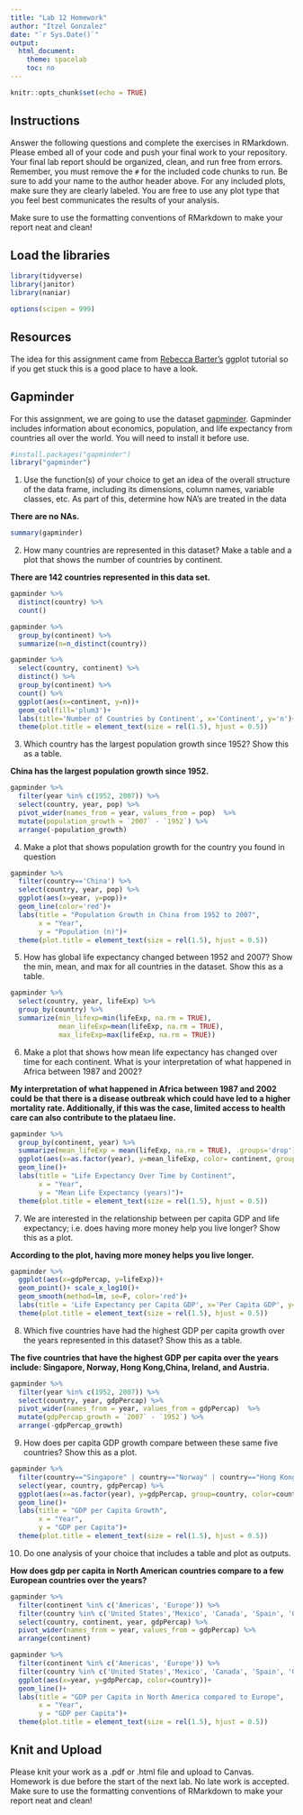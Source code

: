 ```yaml
---
title: "Lab 12 Homework"
author: "Itzel Gonzalez"
date: "`r Sys.Date()`"
output:
  html_document:
    theme: spacelab
    toc: no
---
```


```r
knitr::opts_chunk$set(echo = TRUE)
```

## Instructions
Answer the following questions and complete the exercises in RMarkdown. Please embed all of your code and push your final work to your repository. Your final lab report should be organized, clean, and run free from errors. Remember, you must remove the `#` for the included code chunks to run. Be sure to add your name to the author header above. For any included plots, make sure they are clearly labeled. You are free to use any plot type that you feel best communicates the results of your analysis.  

Make sure to use the formatting conventions of RMarkdown to make your report neat and clean!  

## Load the libraries
```r
library(tidyverse)
library(janitor)
library(naniar)
``` 

```r
options(scipen = 999)
```

## Resources
The idea for this assignment came from [Rebecca Barter's](http://www.rebeccabarter.com/blog/2017-11-17-ggplot2_tutorial/) ggplot tutorial so if you get stuck this is a good place to have a look.  

## Gapminder
For this assignment, we are going to use the dataset [gapminder](https://cran.r-project.org/web/packages/gapminder/index.html). Gapminder includes information about economics, population, and life expectancy from countries all over the world. You will need to install it before use.  
```r
#install.packages("gapminder")
library("gapminder")
```

1. Use the function(s) of your choice to get an idea of the overall structure of the data frame, including its dimensions, column names, variable classes, etc. As part of this, determine how NA's are treated in the data 

**There are no NAs.**
```r
summary(gapminder)
```

2. How many countries are represented in this dataset? Make a table and a plot that shows the number of countries by continent.  

**There are 142 countries represented in this data set.**
```r
gapminder %>% 
  distinct(country) %>% 
  count()
```

```r
gapminder %>% 
  group_by(continent) %>% 
  summarize(n=n_distinct(country))
```

```r
gapminder %>% 
  select(country, continent) %>% 
  distinct() %>% 
  group_by(continent) %>% 
  count() %>% 
  ggplot(aes(x=continent, y=n))+
  geom_col(fill='plum3')+
  labs(title='Number of Countries by Continent', x='Continent', y='n')+
  theme(plot.title = element_text(size = rel(1.5), hjust = 0.5))
```
3. Which country has the largest population growth since 1952? Show this as a table.  

**China has the largest population growth since 1952.**
```r
gapminder %>% 
  filter(year %in% c(1952, 2007)) %>% 
  select(country, year, pop) %>% 
  pivot_wider(names_from = year, values_from = pop)  %>% 
  mutate(population_growth = `2007` - `1952`) %>% 
  arrange(-population_growth)
```

4. Make a plot that shows population growth for the country you found in question 
```r
gapminder %>% 
  filter(country=='China') %>% 
  select(country, year, pop) %>% 
  ggplot(aes(x=year, y=pop))+
  geom_line(color='red')+
  labs(title = "Population Growth in China from 1952 to 2007",
       x = "Year",
       y = "Population (n)")+
  theme(plot.title = element_text(size = rel(1.5), hjust = 0.5))
```

5. How has global life expectancy changed between 1952 and 2007? Show the min, mean, and max for all countries in the dataset. Show this as a table.  
```r
gapminder %>%
  select(country, year, lifeExp) %>% 
  group_by(country) %>% 
  summarize(min_lifexp=min(lifeExp, na.rm = TRUE),
            mean_lifeExp=mean(lifeExp, na.rm = TRUE),
            max_lifeExp=max(lifeExp, na.rm = TRUE))
```


6. Make a plot that shows how mean life expectancy has changed over time for each continent. What is your interpretation of what happened in Africa between 1987 and 2002?

**My interpretation of what happened in Africa between 1987 and 2002 could be that there is a disease outbreak which could have led to a higher mortality rate. Additionally, if this was the case, limited access to health care can also contribute to the plataeu line.**
```r
gapminder %>% 
  group_by(continent, year) %>% 
  summarize(mean_lifeExp = mean(lifeExp, na.rm = TRUE), .groups='drop') %>% 
  ggplot(aes(x=as.factor(year), y=mean_lifeExp, color= continent, group = continent))+
  geom_line()+
  labs(title = "Life Expectancy Over Time by Continent",
       x = "Year",
       y = "Mean Life Expectancy (years)")+
  theme(plot.title = element_text(size = rel(1.5), hjust = 0.5))
```


7. We are interested in the relationship between per capita GDP and life expectancy; i.e. does having more money help you live longer? Show this as a plot.  

**According to the plot, having more money helps you live longer. **
```r
gapminder %>% 
  ggplot(aes(x=gdpPercap, y=lifeExp))+
  geom_point()+ scale_x_log10()+
  geom_smooth(method=lm, se=F, color='red')+
  labs(title = 'Life Expectancy per Capita GDP', x='Per Capita GDP', y='Life Expectancy (years)')+
  theme(plot.title = element_text(size = rel(1.5), hjust = 0.5))
```

8. Which five countries have had the highest GDP per capita growth over the years represented in this dataset? Show this as a table. 

**The five countries that have the highest GDP per capita over the years include: Singapore, Norway, Hong Kong,China, Ireland, and Austria.**
```r
gapminder %>% 
  filter(year %in% c(1952, 2007)) %>% 
  select(country, year, gdpPercap) %>% 
  pivot_wider(names_from = year, values_from = gdpPercap)  %>% 
  mutate(gdpPercap_growth = `2007` - `1952`) %>% 
  arrange(-gdpPercap_growth)
```

9. How does per capita GDP growth compare between these same five countries? Show this as a plot. 
```r
gapminder %>% 
  filter(country=="Singapore" | country=="Norway" | country=="Hong Kong, China" | country=="Ireland" | country=="Austria") %>% 
  select(year, country, gdpPercap) %>% 
  ggplot(aes(x=as.factor(year), y=gdpPercap, group=country, color=country))+
  geom_line()+
  labs(title = "GDP per Capita Growth",
       x = "Year",
       y = "GDP per Capita")+
  theme(plot.title = element_text(size = rel(1.5), hjust = 0.5))
```

10. Do one analysis of your choice that includes a table and plot as outputs.  

**How does gdp per capita in North American countries compare to a few European countries over the years?**
```r
gapminder %>% 
  filter(continent %in% c('Americas', 'Europe')) %>% 
  filter(country %in% c('United States','Mexico', 'Canada', 'Spain', 'Germany', 'Switzerland')) %>% 
  select(country, continent, year, gdpPercap) %>% 
  pivot_wider(names_from = year, values_from = gdpPercap) %>% 
  arrange(continent)
```

```r
gapminder %>% 
  filter(continent %in% c('Americas', 'Europe')) %>% 
  filter(country %in% c('United States','Mexico', 'Canada', 'Spain', 'Germany', 'Switzerland')) %>% 
  ggplot(aes(x=year, y=gdpPercap, color=country))+ 
  geom_line()+
  labs(title = "GDP per Capita in North America compared to Europe",
       x = "Year",
       y = "GDP per Capita")+
  theme(plot.title = element_text(size = rel(1.5), hjust = 0.5))
```

## Knit and Upload
Please knit your work as a .pdf or .html file and upload to Canvas. Homework is due before the start of the next lab. No late work is accepted. Make sure to use the formatting conventions of RMarkdown to make your report neat and clean! 